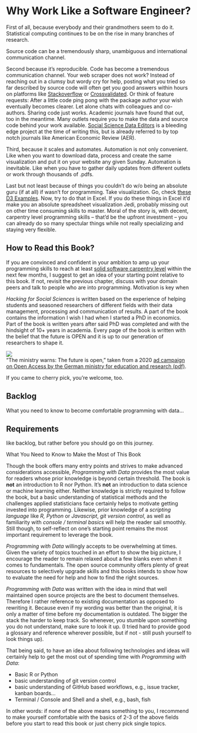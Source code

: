 # Why Work Like a Software Engineer? 

First of all, because everybody and their grandmothers seem to do it. Statistical computing continues to be on the rise in many branches of research. 


<!-- The below graph shows monthly accumulated extension package downloads for the R Language of Statistical Computing grouped by fields of research^[proxied this and that].
Econometrics, Psychometrics, National Language Processing, Official Statistics, Social Sciences

```r
# add CRAN TASK VIEW Download 
# Statistics graph here
rnorm(10)
```

-->



<div class="caption-left">Source code can be a tremendously sharp, unambiguous and international communication channel.</div>



Second because it's reproducible. Code has become a tremendous communication channel. Your web scraper does not work? 
Instead of reaching out in a clumsy but wordy cry for help, posting what you tried so far described by source code will often get you good answers within hours on platforms like [Stackoverflow](https://stackoverflow.com) or [Crossvalidated](https://crossvalidated.com). Or think of feature requests: After a little code ping pong with the package author your wish eventually becomes clearer. Let alone chats with colleagues and co-authors. Sharing code just works. 
Academic journals have found that out, too in the meantime. Many outlets require you to make the data and source code behind your work available. [Social Science Data Editors](https://social-science-data-editors.github.io/guidance/template-README.html) is a bleeding edge project at the time of writing this, but is already referred to by top notch journals like American Economic Review (AER). 

Third, because it scales and automates. Automation is not only convenient. Like when you want to download data, process and create the same visualization and put it on your website any given Sunday. Automation is inevitable. Like when you have to gather daily updates from different outlets or work through thousands of .pdfs. 

Last but not least because of things you couldn't do w/o being an absolute guru (if at all) if wasn't for programming. Take  visualization. Go, check [these D3 Examples](https://d3js.org/). Now, try to do that in Excel. If you do these things in Excel it'd make you an absolute spreadsheet visualization Jedi, probably missing out on other time consuming skills to master. Moral of the story is, with decent, carpentry level programming skills -- that'd be the upfront investment -- you can already do so many spectular things while not really specializing and staying very flexible. 



## How to Read this Book? 

If you are convinced and confident in your ambition to amp up your programming skills to reach at least [solid software carpentry level]() within the next few months, I suggest to get an idea of your starting point relative to this book. If not, revisit the previous chapter, discuss with your domain peers and talk to people who are into programming. Motivation is key when 





*Hacking for Social Sciences* is written based on the experience of helping students and seasoned researchers of different fields with their data management, processing and communication of results. A part of the book contains the information I wish I had when I started a PhD in economics. Part of the book is written years after said PhD was completed and with the hindsight of 10+ years in academia. Every page of the book is written with the belief that the future is OPEN and it is up to our generation of researchers to shape it. 

<div align="center">
<img src="images/open.png">
<div class="caption-half">"The ministry warns: The future is open," taken from a 2020 [ad campaign on Open Access by the German ministry for education and research (pdf)](https://www.bildung-forschung.digital/files/191004_OA-Infoflyer_barrierefrei.pdf). </div>
</div>
<!-- add ad from Germany "the future is OPEN" for open data and open source 
https://www.bildung-forschung.digital/files/191004_OA-Infoflyer_barrierefrei.pdf
-->

If you came to cherry pick, you're welcome, too.

## Backlog

What you need to know to become comfortable programming with data... 

## Requirements

like backlog, but rather before you should go on this journey. 

What You Need to Know to Make the Most of This Book

Though the book offers many entry points and strives to make advanced considerations accessible, 
*Programming with Data* provides the most value for readers whose prior knowledge is beyond certain threshold. The book is **not** an introduction to R nor Python. It's **not** an introduction to data science or machine learning either. Neither knowledge is strictly required to follow the book, but a basic understanding of statistical methods and the challenges applied statisticians face certainly helps to motivate getting invested into programming. Likewise, prior knowledge of a *scripting language* like *R, Python* or *Javascript*, *git version control*, as well as familiarity with  *console / terminal basics* will help the reader sail smoothly. Still though, to self-reflect on one's starting point remains the most important requirement to leverage the book. 

*Programming with Data* willingly accepts to be overwhelming at times. Given the variety of topics touched in an effort to show the big picture, I encourage the reader to remain relaxed about a few blanks even when it comes to fundamentals. The open source community offers plenty of great resources to selectively upgrade skills and this books intends to show how to evaluate the need for help and how to find the right sources. 

*Programming with Data* was written with the idea in mind that well maintained open source projects are the best to document themselves. Therefore I rather reference to existing documentation as opposed to rewriting it. Because even if my wording was better than the original, it is only a matter of time before my documentation is outdated. The bigger the stack the harder to keep track. So whenever, you stumble upon something you do not understand, make sure to look it up. (I tried hard to provide good a glossary and reference wherever possible, but if not - still push yourself to look things up). 

That being said, to have an idea about following technologies and ideas will certainly help to get the most out of spending time with *Programming with Data*: 

- Basic R or Python 
- basic understanding of git version control 
- basic understanding of GitHub based workflows, e.g., issue tracker, kanban boards... 
- Terminal / Console and Shell and a shell, e.g., bash, fish

In other words: if none of the above means something to you, I recommend to make yourself comfortable with the basics of 2-3 of the above fields before you start to read this book or just cherry pick single topics.

